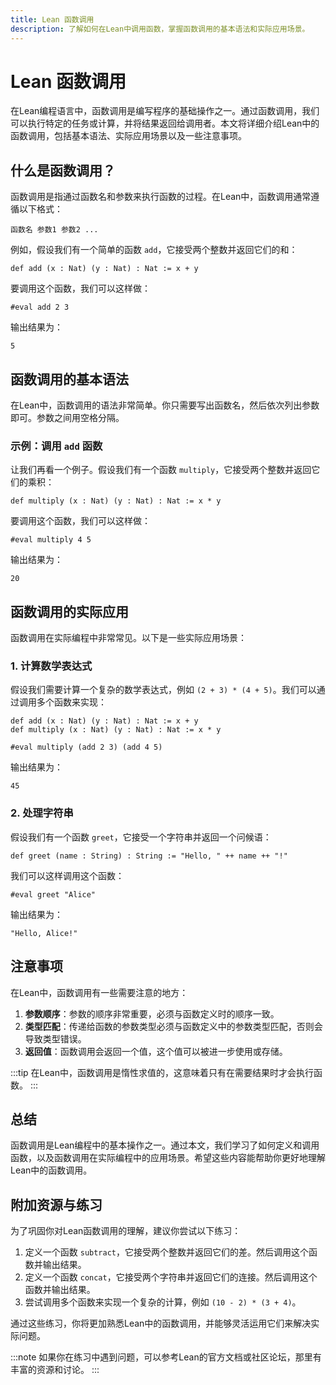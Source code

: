 ```yaml
---
title: Lean 函数调用
description: 了解如何在Lean中调用函数，掌握函数调用的基本语法和实际应用场景。
---
```


# Lean 函数调用

在Lean编程语言中，函数调用是编写程序的基础操作之一。通过函数调用，我们可以执行特定的任务或计算，并将结果返回给调用者。本文将详细介绍Lean中的函数调用，包括基本语法、实际应用场景以及一些注意事项。

## 什么是函数调用？

函数调用是指通过函数名和参数来执行函数的过程。在Lean中，函数调用通常遵循以下格式：

```lean
函数名 参数1 参数2 ...
```

例如，假设我们有一个简单的函数 `add`，它接受两个整数并返回它们的和：

```lean
def add (x : Nat) (y : Nat) : Nat := x + y
```

要调用这个函数，我们可以这样做：

```lean
#eval add 2 3
```

输出结果为：

```lean
5
```

## 函数调用的基本语法

在Lean中，函数调用的语法非常简单。你只需要写出函数名，然后依次列出参数即可。参数之间用空格分隔。

### 示例：调用 `add` 函数

让我们再看一个例子。假设我们有一个函数 `multiply`，它接受两个整数并返回它们的乘积：

```lean
def multiply (x : Nat) (y : Nat) : Nat := x * y
```

要调用这个函数，我们可以这样做：

```lean
#eval multiply 4 5
```

输出结果为：

```lean
20
```

## 函数调用的实际应用

函数调用在实际编程中非常常见。以下是一些实际应用场景：

### 1. 计算数学表达式

假设我们需要计算一个复杂的数学表达式，例如 `(2 + 3) * (4 + 5)`。我们可以通过调用多个函数来实现：

```lean
def add (x : Nat) (y : Nat) : Nat := x + y
def multiply (x : Nat) (y : Nat) : Nat := x * y

#eval multiply (add 2 3) (add 4 5)
```

输出结果为：

```lean
45
```

### 2. 处理字符串

假设我们有一个函数 `greet`，它接受一个字符串并返回一个问候语：

```lean
def greet (name : String) : String := "Hello, " ++ name ++ "!"
```

我们可以这样调用这个函数：

```lean
#eval greet "Alice"
```

输出结果为：

```lean
"Hello, Alice!"
```

## 注意事项

在Lean中，函数调用有一些需要注意的地方：

1. **参数顺序**：参数的顺序非常重要，必须与函数定义时的顺序一致。
2. **类型匹配**：传递给函数的参数类型必须与函数定义中的参数类型匹配，否则会导致类型错误。
3. **返回值**：函数调用会返回一个值，这个值可以被进一步使用或存储。

:::tip
在Lean中，函数调用是惰性求值的，这意味着只有在需要结果时才会执行函数。
:::

## 总结

函数调用是Lean编程中的基本操作之一。通过本文，我们学习了如何定义和调用函数，以及函数调用在实际编程中的应用场景。希望这些内容能帮助你更好地理解Lean中的函数调用。

## 附加资源与练习

为了巩固你对Lean函数调用的理解，建议你尝试以下练习：

1. 定义一个函数 `subtract`，它接受两个整数并返回它们的差。然后调用这个函数并输出结果。
2. 定义一个函数 `concat`，它接受两个字符串并返回它们的连接。然后调用这个函数并输出结果。
3. 尝试调用多个函数来实现一个复杂的计算，例如 `(10 - 2) * (3 + 4)`。

通过这些练习，你将更加熟悉Lean中的函数调用，并能够灵活运用它们来解决实际问题。

:::note
如果你在练习中遇到问题，可以参考Lean的官方文档或社区论坛，那里有丰富的资源和讨论。
:::